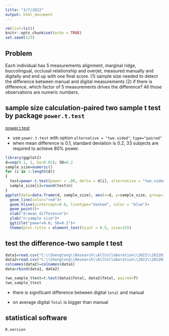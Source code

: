 ```yaml
---
title: "3/7/2022"
output: html_document
---
```


```r
rm(list=ls())
knitr::opts_chunk$set(echo = TRUE)
set.seed(123)
```





## Problem 

Each individual has 5 measurements alignment, marginal ridge, buccolingual, occlusal relationship and overjet, measured manually and digitally and end up with one final score. (1) sample size needed to detect the difference between manual and digital measurements (2) if there is difference, which factor of 5 measurements drives the difference? All those observations are numeric numbers. 

## sample size calculation-paired two sample t test by  package `power.t.test`

[power.t.test](https://stat.ethz.ch/R-manual/R-devel/library/stats/html/power.t.test.html)

* use `power.t.test` with option `alternative = "two.sided"`, `type="paired"`
* when mean difference is 0.1, standard deviation is 0.2, 33 subjects are required to achieve 80% power. 


```r
library(ggplot2)
d=seq(0.1, 1, by=0.02); SD=0.2
sample_size=numeric()
for (i in 1:length(d))
{
  test=power.t.test(power = .80, delta = d[i], alternative = "two.sided", sig.level=0.05, sd=SD, type="paired") # paired two sample t test 
  sample_size[i]=round(test$n)
}
ggplot(data=data.frame(d, sample_size), aes(x=d, y=sample_size, group=1)) +
  geom_line(color="red")+
  geom_hline(yintercept=0.8, linetype="dashed", color = "blue")+
  geom_point()+
  xlab("d:mean difference")+
  ylab("n:sample size")+
  ggtitle("power=0.8; SD=0.2")+
  theme(plot.title = element_text(hjust = 0.5, size=15))

```

## test the difference-two sample t test 

```r
data1=read.csv("C:\\Shengtong\\Research\\AllCollaboration\\2022\\202203\\Lisa\\ABO Model Scores from digital CR-E through Ortho Share 360.csv")
data2=read.csv("C:\\Shengtong\\Research\\AllCollaboration\\2022\\202203\\Lisa\\ABO Model Scores from Manual Measurement using ABO Gauge.csv")
colnames(data2)=colnames(data1)
data=rbind(data1, data2)
```

```r
two_sample_ttest=t.test(data1$Total, data2$Total, paired=T)
two_sample_ttest
```

* there is significant difference between digital `total` and manual 

* on average  digital `Total` is bigger than manual 



## statistical software 

```r
R.version
```
